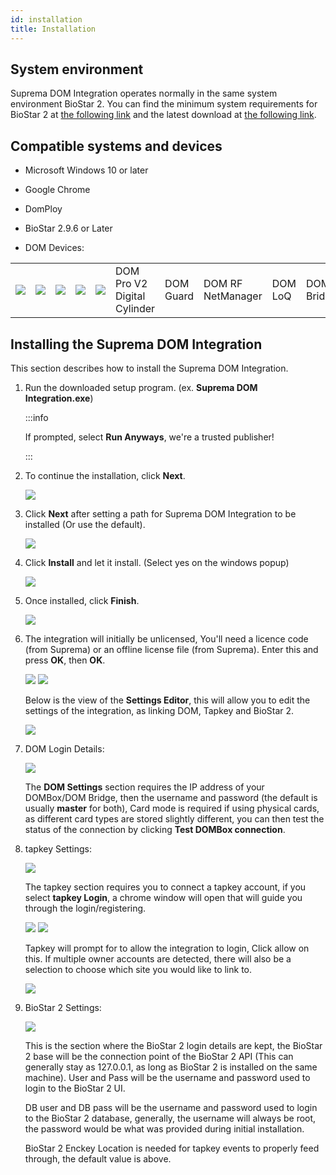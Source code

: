 ```yaml
---
id: installation
title: Installation
---
```


## System environment

Suprema DOM Integration operates normally in the same system environment BioStar 2. You can find the minimum system requirements for BioStar 2 at [the following link](https://support.supremainc.com/en/support/solutions/articles/24000012962--biostar-2-system-requirements-supported-operating-system) and the latest download at [the following link](https://download.supremainc.com/).

## Compatible systems and devices

* Microsoft Windows 10 or later

* Google Chrome

* DomPloy

* BioStar 2.9.6 or Later

* DOM Devices:

<Table className='component'>
<Tbody>
<Row className='center white'>

<Td><Image src='/img/integration/dom-pro-v2-digital-cylinder.png' className='none' alone /></Td>

<Td><Image src='/img/integration/dom-guard.png' className='none' alone /></Td>

<Td><Image src='/img/integration/dom-rf-netmanager.png' className='none' alone /></Td>

<Td><Image src='/img/integration/dom-loq.png' className='none' alone /></Td>

<Td><Image src='/img/integration/dom-brige.png' className='none' alone /></Td>

</Row>
<Row className='center'>

<Td>DOM Pro V2 Digital Cylinder</Td>

<Td>DOM Guard</Td>

<Td>DOM RF NetManager</Td>

<Td>DOM LoQ</Td>

<Td>DOM Bridge</Td>

</Row>
</Tbody>
</Table>

## Installing the Suprema DOM Integration

This section describes how to install the Suprema DOM Integration.

1. Run the downloaded setup program. (ex. **Suprema DOM Integration.exe**)

    :::info

    If prompted, select **Run Anyways**, we're a trusted publisher!

    :::

1. To continue the installation, click **Next**.

    <Image src='/img/integration/installing-suprema-dom-integration2.png' alone />

1. Click **Next** after setting a path for Suprema DOM Integration to be installed (Or use the default).

    <Image src='/img/integration/installing-suprema-dom-integration3.png' alone />

1. Click **Install** and let it install. (Select yes on the windows popup)

    <Image src='/img/integration/installing-suprema-dom-integration4.png' alone />

1. Once installed, click **Finish**.

    <Image src='/img/integration/installing-suprema-dom-integration5.png' alone />

1. The integration will initially be unlicensed, You'll need a licence code (from Suprema) or an offline license file (from Suprema). Enter this and press **OK**, then **OK**.

    <Image src='/img/integration/installing-suprema-dom-integration6.png' alone />

    <Image src='/img/integration/installing-suprema-dom-integration6-1.png' alone />

    Below is the view of the **Settings Editor**, this will allow you to edit the settings of the integration, as linking DOM, Tapkey and BioStar 2.

    <Image src='/img/integration/installing-suprema-dom-integration6-2.png' alone />

1. DOM Login Details:

    <Image src='/img/integration/installing-suprema-dom-integration7.png' alone />

    The **DOM Settings** section requires the IP address of your DOMBox/DOM Bridge, then the username and password (the default is usually **master** for both), Card mode is required if using physical cards, as different card types are stored slightly different, you can then test the status of the connection by clicking **Test DOMBox connection**.

1. tapkey Settings:

    <Image src='/img/integration/installing-suprema-dom-integration8.png' alone />

    The tapkey section requires you to connect a tapkey account, if you select **tapkey Login**, a chrome window will open that will guide you through the login/registering.

    <Image src='/img/integration/installing-suprema-dom-integration8-1.png' alone />

    <Image src='/img/integration/installing-suprema-dom-integration8-2.png' alone />

    Tapkey will prompt for to allow the integration to login, Click allow on this. If multiple owner accounts are detected, there will also be a selection to choose which site you would like to link to.

    <Image src='/img/integration/installing-suprema-dom-integration8-3.png' alone />

1. BioStar 2 Settings:

    <Image src='/img/integration/installing-suprema-dom-integration9.png' alone />

    This is the section where the BioStar 2 login details are kept, the BioStar 2 base will be the connection point of the BioStar 2 API (This can generally stay as 127.0.0.1, as long as BioStar 2 is installed on the same machine). User and Pass will be the username and password used to login to the BioStar 2 UI.
    
    DB user and DB pass will be the username and password used to login to the BioStar 2 database, generally, the username will always be root, the password would be what was provided during initial installation.

    BioStar 2 Enckey Location is needed for tapkey events to properly feed through, the default value is above.